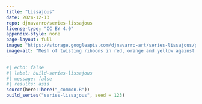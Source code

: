 ```yaml
---
title: "Lissajous"
date: 2024-12-13
repo: djnavarro/series-lissajous
license-type: "CC BY 4.0"
appendix-style: none
page-layout: full
image: "https://storage.googleapis.com/djnavarro-art/series-lissajous/preview/lissajous_01_1301.png"
image-alt: "Mesh of twisting ribbons in red, orange and yellow against a dark brown background"
---
```

   
::: {.grid}
  
```r
#| echo: false
#| label: build-series-lissajous
#| message: false
#| results: asis
source(here::here("_common.R"))
build_series("series-lissajous", seed = 123)
```
   
:::
   
